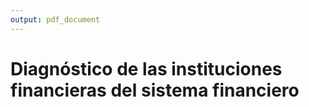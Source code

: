 ```yaml
---
output: pdf_document
---
```


# Diagnóstico de las instituciones financieras del sistema financiero


